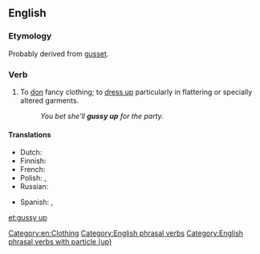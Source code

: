 ==English==

===Etymology===
Probably derived from [[gusset]].

===Verb===
{{en-verb|gussies up|gussying up|gussied up}}

# {{lb|en|informal}} To [[don]] fancy clothing; to [[dress up]] particularly in flattering or specially altered garments.
#: ''You bet she'll '''gussy up''' for the party.''

====Translations====
{{trans-top}}
* Dutch: {{t|nl|opdirken}}
* Finnish: {{t|fi|pynttääntyä}}
* French: {{t+|fr|fagoter}}
* Polish: {{t|pl|wystroić się|pf}}, {{t+|pl|stroić się|impf}}
* Russian: {{t+|ru|принаряжа́ться}}
{{trans-mid}}
* Spanish: {{t+|es|arreglarse}}, {{t+|es|embellecer}}
{{trans-bottom}}

[[Category:en:Clothing]]

[[et:gussy up]]

[[Category:English phrasal verbs]]
[[Category:English phrasal verbs with particle (up)]]